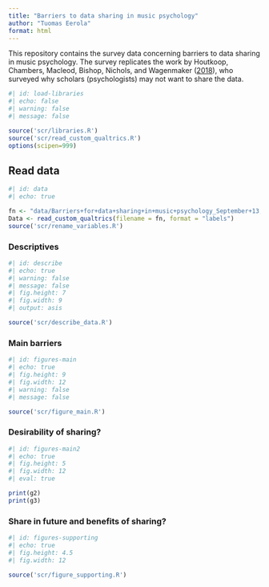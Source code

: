 ```yaml
---
title: "Barriers to data sharing in music psychology"
author: "Tuomas Eerola"
format: html
---
```


This repository contains the survey data concerning barriers to data sharing in music psychology. The survey replicates the work by Houtkoop, Chambers, Macleod, Bishop, Nichols, and Wagenmaker ([2018](https://doi.org/10.1177/2515245917751886)), who surveyed why scholars (psychologists) may not want to share the data.

```r
#| id: load-libraries
#| echo: false
#| warning: false
#| message: false

source('scr/libraries.R')
source('scr/read_custom_qualtrics.R')
options(scipen=999)

```

## Read data

```r
#| id: data
#| echo: true

fn <- "data/Barriers+for+data+sharing+in+music+psychology_September+13,+2025_00.51_LABELS.csv"
Data <- read_custom_qualtrics(filename = fn, format = "labels")
source('scr/rename_variables.R')

```

### Descriptives

```r
#| id: describe
#| echo: true
#| warning: false
#| message: false
#| fig.height: 7
#| fig.width: 9
#| output: asis

source('scr/describe_data.R')

```

### Main barriers

```r
#| id: figures-main
#| echo: true
#| fig.height: 9
#| fig.width: 12
#| warning: false
#| message: false

source('scr/figure_main.R')

```

### Desirability of sharing?

```r
#| id: figures-main2
#| echo: true
#| fig.height: 5
#| fig.width: 12
#| eval: true

print(g2)
print(g3)

```

### Share in future and benefits of sharing?

```r
#| id: figures-supporting
#| echo: true
#| fig.height: 4.5
#| fig.width: 12

source('scr/figure_supporting.R')

```

